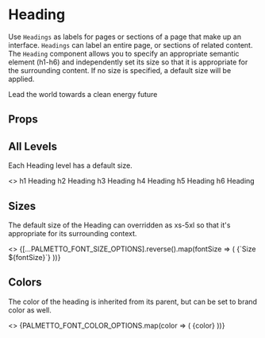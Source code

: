 
<Meta
  title="Components/Heading"
  component={Heading}
  decorators={[withA11y]}
/>

# Heading

 Use `Headings` as labels for pages or sections of a page that make up an interface. `Headings` can label an entire page, or sections of related content.
 The `Heading` component allows you to specify an appropriate semantic element (h1-h6) and independently set its size so that it is appropriate for the surrounding content.
 If no size is specified, a default size will be applied.

<Preview isExpanded>
  <Heading as="h1">
    Lead the world towards a clean energy future
  </Heading>
</Preview>

## Props

<Props of={Heading} />

## All Levels

Each Heading level has a default size.

<Preview>
  <Story name="Levels">
    <>
      <Heading as="h1">h1 Heading</Heading>
      <Heading as="h2">h2 Heading</Heading>
      <Heading as="h3">h3 Heading</Heading>
      <Heading as="h4">h4 Heading</Heading>
      <Heading as="h5">h5 Heading</Heading>
      <Heading as="h6">h6 Heading</Heading>
    </>
  </Story>
</Preview>

## Sizes

The default size of the Heading can overridden as xs-5xl so that it's appropriate for its surrounding context.

<Preview>
  <Story name="Sizes">
    <>
      {[...PALMETTO_FONT_SIZE_OPTIONS].reverse().map(fontSize => (
        <Heading size={fontSize} key={uuid()}>
          {`Size ${fontSize}`}
        </Heading>
      ))}
    </>
  </Story>
</Preview>

## Colors

The color of the heading is inherited from its parent, but can be set to brand color as well.

<Preview>
  <Story name="Colors">
    <>
      {PALMETTO_FONT_COLOR_OPTIONS.map(color => (
        <Heading color={color} key={uuid()}>
          {color}
        </Heading>
      ))}
    </>
  </Story>
</Preview>
